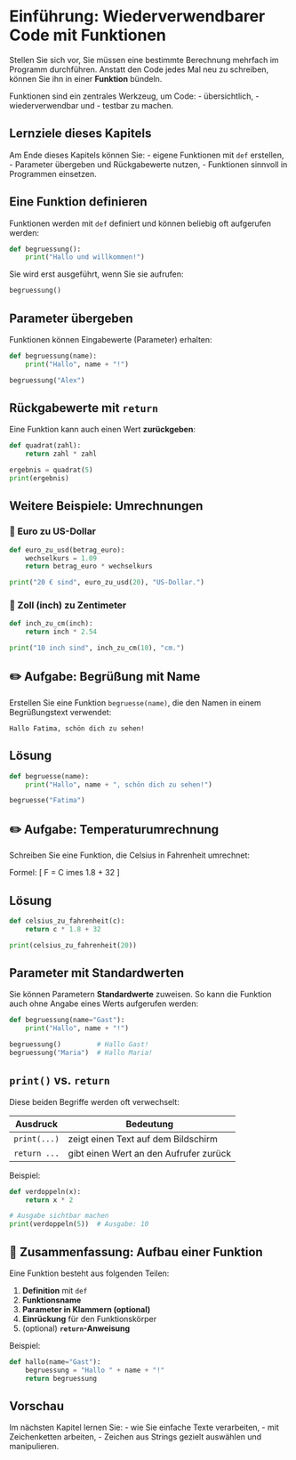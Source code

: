 # Einführung: Wiederverwendbarer Code mit Funktionen

Stellen Sie sich vor, Sie müssen eine bestimmte Berechnung mehrfach im Programm durchführen. Anstatt den Code jedes Mal neu zu schreiben, können Sie ihn in einer **Funktion** bündeln.

Funktionen sind ein zentrales Werkzeug, um Code:
- übersichtlich,
- wiederverwendbar und
- testbar zu machen.

## Lernziele dieses Kapitels

Am Ende dieses Kapitels können Sie:
- eigene Funktionen mit `def` erstellen,
- Parameter übergeben und Rückgabewerte nutzen,
- Funktionen sinnvoll in Programmen einsetzen.

## Eine Funktion definieren

Funktionen werden mit `def` definiert und können beliebig oft aufgerufen werden:

```python
def begruessung():
    print("Hallo und willkommen!")
```

Sie wird erst ausgeführt, wenn Sie sie aufrufen:

```python
begruessung()
```

## Parameter übergeben

Funktionen können Eingabewerte (Parameter) erhalten:

```python
def begruessung(name):
    print("Hallo", name + "!")

begruessung("Alex")
```

## Rückgabewerte mit `return`

Eine Funktion kann auch einen Wert **zurückgeben**:

```python
def quadrat(zahl):
    return zahl * zahl

ergebnis = quadrat(5)
print(ergebnis)
```

## Weitere Beispiele: Umrechnungen

### 💱 Euro zu US-Dollar

```python
def euro_zu_usd(betrag_euro):
    wechselkurs = 1.09
    return betrag_euro * wechselkurs

print("20 € sind", euro_zu_usd(20), "US-Dollar.")
```

### 📏 Zoll (inch) zu Zentimeter

```python
def inch_zu_cm(inch):
    return inch * 2.54

print("10 inch sind", inch_zu_cm(10), "cm.")
```

::: {.callout-tip collapse="true"}
## ✏️ Aufgabe: Begrüßung mit Name

Erstellen Sie eine Funktion `begruesse(name)`, die den Namen in einem Begrüßungstext verwendet:

```text
Hallo Fatima, schön dich zu sehen!
```

::: {.callout-caution icon="false" collapse="true"}
## Lösung
```python
def begruesse(name):
    print("Hallo", name + ", schön dich zu sehen!")

begruesse("Fatima")
```
:::
:::

::: {.callout-tip collapse="true"}
## ✏️ Aufgabe: Temperaturumrechnung

Schreiben Sie eine Funktion, die Celsius in Fahrenheit umrechnet:

Formel:
\[
F = C 	imes 1.8 + 32
\]

::: {.callout-caution icon="false" collapse="true"}
## Lösung
```python
def celsius_zu_fahrenheit(c):
    return c * 1.8 + 32

print(celsius_zu_fahrenheit(20))
```
:::
:::

## Parameter mit Standardwerten

Sie können Parametern **Standardwerte** zuweisen. So kann die Funktion auch ohne Angabe eines Werts aufgerufen werden:

```python
def begruessung(name="Gast"):
    print("Hallo", name + "!")

begruessung()         # Hallo Gast!
begruessung("Maria")  # Hallo Maria!
```

## `print()` vs. `return`

Diese beiden Begriffe werden oft verwechselt:

| Ausdruck | Bedeutung |
|----------|-----------|
| `print(...)` | zeigt einen Text auf dem Bildschirm |
| `return ...` | gibt einen Wert an den Aufrufer zurück |

Beispiel:

```python
def verdoppeln(x):
    return x * 2

# Ausgabe sichtbar machen
print(verdoppeln(5))  # Ausgabe: 10
```

## 🔄 Zusammenfassung: Aufbau einer Funktion

Eine Funktion besteht aus folgenden Teilen:

1. **Definition** mit `def`
2. **Funktionsname**
3. **Parameter in Klammern (optional)**
4. **Einrückung** für den Funktionskörper
5. (optional) **`return`-Anweisung**

Beispiel:

```python
def hallo(name="Gast"):
    begruessung = "Hallo " + name + "!"
    return begruessung
```

## Vorschau

Im nächsten Kapitel lernen Sie:
- wie Sie einfache Texte verarbeiten,
- mit Zeichenketten arbeiten,
- Zeichen aus Strings gezielt auswählen und manipulieren.